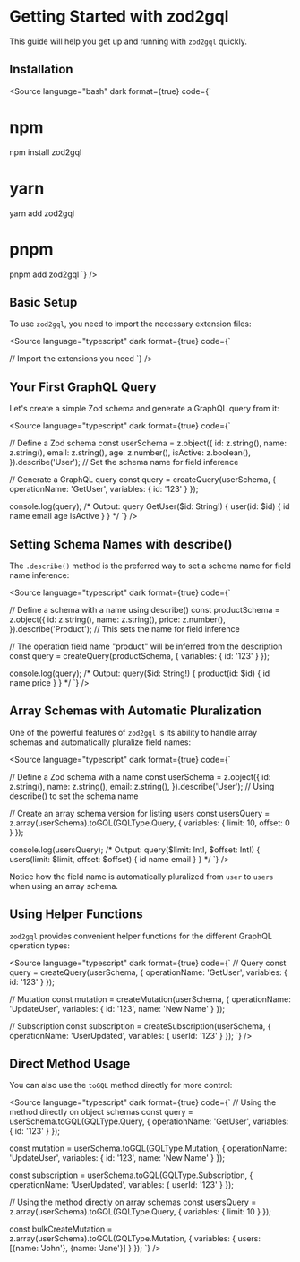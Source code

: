 
<Meta title="Documentation/Getting Started" />

# Getting Started with zod2gql

This guide will help you get up and running with `zod2gql` quickly.

## Installation

<Source
  language="bash"
  dark
  format={true}
  code={`
# npm
npm install zod2gql

# yarn
yarn add zod2gql

# pnpm
pnpm add zod2gql
  `}
/>

## Basic Setup

To use `zod2gql`, you need to import the necessary extension files:

<Source
  language="typescript"
  dark
  format={true}
  code={`

// Import the extensions you need
  `}
/>

## Your First GraphQL Query

Let's create a simple Zod schema and generate a GraphQL query from it:

<Source
  language="typescript"
  dark
  format={true}
  code={`

// Define a Zod schema
const userSchema = z.object({
  id: z.string(),
  name: z.string(),
  email: z.string(),
  age: z.number(),
  isActive: z.boolean(),
}).describe('User'); // Set the schema name for field inference

// Generate a GraphQL query
const query = createQuery(userSchema, {
  operationName: 'GetUser',
  variables: { id: '123' }
});

console.log(query);
/* Output:
query GetUser($id: String!) {
  user(id: $id) {
    id
    name
    email
    age
    isActive
  }
}
*/
  `}
/>

## Setting Schema Names with describe()

The `.describe()` method is the preferred way to set a schema name for field name inference:

<Source
  language="typescript"
  dark
  format={true}
  code={`

// Define a schema with a name using describe()
const productSchema = z.object({
  id: z.string(),
  name: z.string(),
  price: z.number(),
}).describe('Product'); // This sets the name for field inference

// The operation field name "product" will be inferred from the description
const query = createQuery(productSchema, {
  variables: { id: '123' }
});

console.log(query);
/* Output:
query($id: String!) {
  product(id: $id) {
    id
    name
    price
  }
}
*/
  `}
/>

## Array Schemas with Automatic Pluralization

One of the powerful features of `zod2gql` is its ability to handle array schemas and automatically pluralize field names:

<Source
  language="typescript"
  dark
  format={true}
  code={`

// Define a Zod schema with a name
const userSchema = z.object({
  id: z.string(),
  name: z.string(),
  email: z.string(),
}).describe('User'); // Using describe() to set the schema name

// Create an array schema version for listing users
const usersQuery = z.array(userSchema).toGQL(GQLType.Query, {
  variables: { limit: 10, offset: 0 }
});

console.log(usersQuery);
/* Output:
query($limit: Int!, $offset: Int!) {
  users(limit: $limit, offset: $offset) {
    id
    name
    email
  }
}
*/
  `}
/>

Notice how the field name is automatically pluralized from `user` to `users` when using an array schema.

## Using Helper Functions

`zod2gql` provides convenient helper functions for the different GraphQL operation types:

<Source
  language="typescript"
  dark
  format={true}
  code={`
// Query
const query = createQuery(userSchema, {
  operationName: 'GetUser',
  variables: { id: '123' }
});

// Mutation
const mutation = createMutation(userSchema, {
  operationName: 'UpdateUser',
  variables: { id: '123', name: 'New Name' }
});

// Subscription
const subscription = createSubscription(userSchema, {
  operationName: 'UserUpdated',
  variables: { userId: '123' }
});
  `}
/>

## Direct Method Usage

You can also use the `toGQL` method directly for more control:

<Source
  language="typescript"
  dark
  format={true}
  code={`
// Using the method directly on object schemas
const query = userSchema.toGQL(GQLType.Query, {
  operationName: 'GetUser',
  variables: { id: '123' }
});

const mutation = userSchema.toGQL(GQLType.Mutation, {
  operationName: 'UpdateUser',
  variables: { id: '123', name: 'New Name' }
});

const subscription = userSchema.toGQL(GQLType.Subscription, {
  operationName: 'UserUpdated',
  variables: { userId: '123' }
});

// Using the method directly on array schemas
const usersQuery = z.array(userSchema).toGQL(GQLType.Query, {
  variables: { limit: 10 }
});

const bulkCreateMutation = z.array(userSchema).toGQL(GQLType.Mutation, {
  variables: { users: [{name: 'John'}, {name: 'Jane'}] }
});
  `}
/>